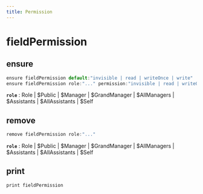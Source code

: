 ```yaml
---
title: Permission
---
```


# fieldPermission

## ensure

```js filename="Terminal" copy
ensure fieldPermission default:"invisible | read | writeOnce | write"
ensure fieldPermission role:"..." permission:"invisible | read | writeOnce | write"
```

**`role`**
 : Role | $Public | $Manager | $GrandManager | $AllManagers | $Assistants | $AllAssistants | $Self


## remove

```js filename="Terminal" copy
remove fieldPermission role:"..."
```

**`role`**
 : Role | $Public | $Manager | $GrandManager | $AllManagers | $Assistants | $AllAssistants | $Self


## print

```js filename="Terminal" copy
print fieldPermission
```


